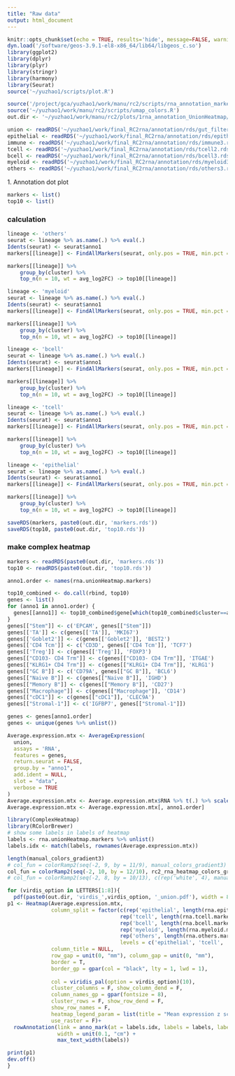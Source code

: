 ```yaml
---
title: "Raw data"
output: html_document
---
```


```r
knitr::opts_chunk$set(echo = TRUE, results='hide', message=FALSE, warning=FALSE, fig.height = 7, fig.width = 7)
dyn.load('/software/geos-3.9.1-el8-x86_64/lib64/libgeos_c.so')
library(ggplot2)
library(dplyr)
library(plyr)
library(stringr)
library(harmony)
library(Seurat)
source('~/yuzhao1/scripts/plot.R')
```

```r
source('/project/gca/yuzhao1/work/manu/rc2/scripts/rna_annotation_markers.R')
source('~/yuzhao1/work/manu/rc2/scripts/umap_colors.R')
out.dir <- '~/yuzhao1/work/manu/rc2/plots/1rna_annotation_UnionHeatmap/'
```


```r
union <- readRDS('~/yuzhao1/work/final_RC2rna/annotation/rds/gut_filtered.rds')
epithelial <- readRDS('~/yuzhao1/work/final_RC2rna/annotation/rds/epithelial3.rds')
immune <- readRDS('~/yuzhao1/work/final_RC2rna/annotation/rds/immune3.rds')
tcell <- readRDS('~/yuzhao1/work/final_RC2rna/annotation/rds/tcell2.rds')
bcell <- readRDS('~/yuzhao1/work/final_RC2rna/annotation/rds/bcell3.rds')
myeloid <- readRDS('~/yuzhao1/work/final_RC2rna/annotation/rds/myeloid3.rds')
others <- readRDS('~/yuzhao1/work/final_RC2rna/annotation/rds/others3.rds')
```

###################### 1. Annotation dot plot ########################

```r
markers <- list()
top10 <- list()
```

### calculation

```r
lineage <- 'others'
seurat <- lineage %>% as.name(.) %>% eval(.)
Idents(seurat) <- seurat$anno1
markers[[lineage]] <- FindAllMarkers(seurat, only.pos = TRUE, min.pct = 0.5, logfc.threshold = 1)

markers[[lineage]] %>%
    group_by(cluster) %>%
    top_n(n = 10, wt = avg_log2FC) -> top10[[lineage]]
```

```r
lineage <- 'myeloid'
seurat <- lineage %>% as.name(.) %>% eval(.)
Idents(seurat) <- seurat$anno1
markers[[lineage]] <- FindAllMarkers(seurat, only.pos = TRUE, min.pct = 0.5, logfc.threshold = 1)

markers[[lineage]] %>%
    group_by(cluster) %>%
    top_n(n = 10, wt = avg_log2FC) -> top10[[lineage]]
```

```r
lineage <- 'bcell'
seurat <- lineage %>% as.name(.) %>% eval(.)
Idents(seurat) <- seurat$anno1
markers[[lineage]] <- FindAllMarkers(seurat, only.pos = TRUE, min.pct = 0.5, logfc.threshold = 1)

markers[[lineage]] %>%
    group_by(cluster) %>%
    top_n(n = 10, wt = avg_log2FC) -> top10[[lineage]]
```

```r
lineage <- 'tcell'
seurat <- lineage %>% as.name(.) %>% eval(.)
Idents(seurat) <- seurat$anno1
markers[[lineage]] <- FindAllMarkers(seurat, only.pos = TRUE, min.pct = 0.5, logfc.threshold = 1)

markers[[lineage]] %>%
    group_by(cluster) %>%
    top_n(n = 10, wt = avg_log2FC) -> top10[[lineage]]
```

```r
lineage <- 'epithelial'
seurat <- lineage %>% as.name(.) %>% eval(.)
Idents(seurat) <- seurat$anno1
markers[[lineage]] <- FindAllMarkers(seurat, only.pos = TRUE, min.pct = 0.5, logfc.threshold = 1)

markers[[lineage]] %>%
    group_by(cluster) %>%
    top_n(n = 10, wt = avg_log2FC) -> top10[[lineage]]
```

```r
saveRDS(markers, paste0(out.dir, 'markers.rds'))
saveRDS(top10, paste0(out.dir, 'top10.rds'))
```


### make complex heatmap

```r
markers <- readRDS(paste0(out.dir, 'markers.rds'))
top10 <- readRDS(paste0(out.dir, 'top10.rds'))
```


```r
anno1.order <- names(rna.unionHeatmap.markers)

top10_combined <- do.call(rbind, top10)
genes <- list()
for (anno1 in anno1.order) {
  genes[[anno1]] <- top10_combined$gene[which(top10_combined$cluster==anno1)]
}
genes[["Stem"]] <- c('EPCAM', genes[["Stem"]])
genes[['TA']] <- c(genes[['TA']], 'MKI67')
genes[['Goblet2']] <- c(genes[['Goblet2']], 'BEST2')
genes[['CD4 Tcm']] <- c('CD3D', genes[['CD4 Tcm']], 'TCF7')
genes[['Treg']] <- c(genes[['Treg']], 'FOXP3')
genes[["CD103- CD4 Trm"]] <- c(genes[["CD103- CD4 Trm"]], 'ITGAE')
genes[["KLRG1+ CD4 Trm"]] <- c(genes[["KLRG1+ CD4 Trm"]], 'KLRG1')
genes[["GC B"]] <- c('CD79A', genes[["GC B"]], 'BCL6')
genes[["Naive B"]] <- c(genes[["Naive B"]], 'IGHD')
genes[["Memory B"]] <- c(genes[["Memory B"]], 'CD27')
genes[["Macrophage"]] <- c(genes[["Macrophage"]], 'CD14')
genes[["cDC1"]] <- c(genes[["cDC1"]], 'CLEC9A')
genes[["Stromal-1"]] <- c('IGFBP7', genes[["Stromal-1"]])

genes <- genes[anno1.order]
genes <- unique(genes %>% unlist())
```


```r
Average.expression.mtx <- AverageExpression(
  union,
  assays = 'RNA',
  features = genes,
  return.seurat = FALSE,
  group.by = "anno1",
  add.ident = NULL,
  slot = "data",
  verbose = TRUE
)
Average.expression.mtx <- Average.expression.mtx$RNA %>% t(.) %>% scale(.) %>% t(.)
Average.expression.mtx <- Average.expression.mtx[, anno1.order]
```


```r
library(ComplexHeatmap)
library(RColorBrewer)
# show some labels in labels of heatmap
labels <- rna.unionHeatmap.markers %>% unlist()
labels.idx <- match(labels, rownames(Average.expression.mtx))

length(manual_colors_gradient3)
# col_fun = colorRamp2(seq(-2, 9, by = 11/9), manual_colors_gradient3)
col_fun = colorRamp2(seq(-2, 10, by = 12/10), rc2_rna_heatmap_colors_gradient1[2:12])
# col_fun = colorRamp2(seq(-2, 8, by = 10/13), c(rep('white', 4), manual_colors_gradient3))

for (virdis_option in LETTERS[1:8]){
  pdf(paste0(out.dir, 'virdis_',virdis_option, '_union.pdf'), width = 8, height = 8)
p1 <- Heatmap(Average.expression.mtx, 
              column_split = factor(c(rep('epithelial', length(rna.epithelial.markers)),
                                    rep('tcell', length(rna.tcell.markers)),
                                    rep('bcell', length(rna.bcell.markers)),
                                    rep('myeloid', length(rna.myeloid.markers)),
                                    rep('others', length(rna.others.markers))),
                                    levels = c('epithelial', 'tcell', 'bcell', 'myeloid', 'others')),
              column_title = NULL,
              row_gap = unit(0, "mm"), column_gap = unit(0, "mm"), 
              border = T,
              border_gp = gpar(col = "black", lty = 1, lwd = 1),
              
              col = viridis_pal(option = virdis_option)(10), 
              cluster_columns = F, show_column_dend = F,
              column_names_gp = gpar(fontsize = 8),
              cluster_rows = F, show_row_dend = F, 
              show_row_names = F,
              heatmap_legend_param = list(title = "Mean expression z score"),
              use_raster = F)+
  rowAnnotation(link = anno_mark(at = labels.idx, labels = labels, labels_gp = gpar(col = "black", fontsize = 6)), 
                width = unit(0.1, "cm") + 
                max_text_width(labels))

print(p1)
dev.off()
}
```









